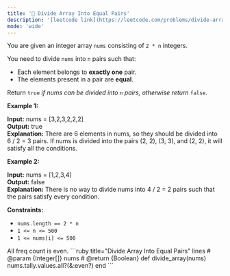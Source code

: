 ```yaml
---
title: '🧩 Divide Array Into Equal Pairs'
description: '[leetcode link](https://leetcode.com/problems/divide-array-into-equal-pairs/description/)'
mode: 'wide'
---
```

<Tabs>
  <Tab title="Question" icon="circle-question" iconType="regular">
    <Card>
      <p>You are given an integer array <code>nums</code> consisting of <code>2 * n</code> integers.</p>  <p>You need to divide <code>nums</code> into <code>n</code> pairs such that:</p>  <ul>  <li>Each element belongs to <strong>exactly one</strong> pair.</li>  <li>The elements present in a pair are <strong>equal</strong>.</li> </ul>  <p>Return <code>true</code> <em>if nums can be divided into</em> <code>n</code> <em>pairs, otherwise return</em> <code>false</code>.</p>   <p><strong class="example">Example 1:</strong></p>   <strong>Input:</strong> nums = [3,2,3,2,2,2] <br/> <strong>Output:</strong> true <br/> <strong>Explanation:</strong>  There are 6 elements in nums, so they should be divided into 6 / 2 = 3 pairs. If nums is divided into the pairs (2, 2), (3, 3), and (2, 2), it will satisfy all the conditions.   <p><strong class="example">Example 2:</strong></p>   <strong>Input:</strong> nums = [1,2,3,4] <br/> <strong>Output:</strong> false <br/> <strong>Explanation:</strong>  There is no way to divide nums into 4 / 2 = 2 pairs such that the pairs satisfy every condition.    <p><strong>Constraints:</strong></p>  <ul>  <li><code>nums.length == 2 * n</code></li>  <li><code>1 &lt;= n &lt;= 500</code></li>  <li><code>1 &lt;= nums[i] &lt;= 500</code></li> </ul> 
    </Card>
  </Tab>
  <Tab title="Solution" icon="lightbulb" iconType="regular" >
    <Card>
      All freq count is even.
    </Card>
  <Expandable title="code">
    <CodeGroup dropdown>
```ruby title="Divide Array Into Equal Pairs" lines
# @param {Integer[]} nums
# @return {Boolean}
def divide_array(nums)
  nums.tally.values.all?(&:even?)
end
```
    </CodeGroup>
  </Expandable>
  </Tab>
</Tabs>